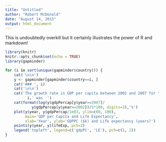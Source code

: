 ```yaml
---
title: "Untitled"
author: "Robert McDonald"
date: "August 14, 2015"
output: html_document
---
```


This is undoubtedly overkill but it certainly illustrates the power of R and markdown!

```r
library(knitr)
knitr::opts_chunk$set(echo = TRUE)
library(gapminder)
```


```r
for (i in sort(unique(gapminder$country))) {
    cat('\n\n')
    y <- gapminder[gapminder$country==i, ]
    cat('### ', i)
    cat('\n\n')
    cat('The growth rate in GDP per capita between 2002 and 2007 for ',
          i,' was  ')
    cat(format(log(y$gdpPercap[y$year==2007]/
            y$gdpPercap[y$year==2002])/5*100, digits=3),'%')
    plot(y$year, y$gdpPercap/1e03, ylim=c(0, 100),
         main='GDP per Capita and Life Expectancy',
         xlab='Year', ylab='GDPPC ($k) and Life expectancy (years)')
    points(y$year, y$lifeExp, pch=2)
    legend('topleft', legend=c('gdpPC', 'LE'), pch=c(1, 2))
}
```